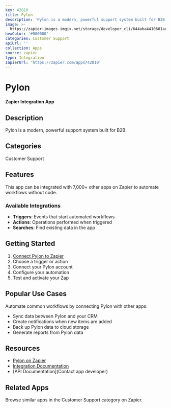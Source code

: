 ```yaml
---
key: 42810
title: Pylon
description: 'Pylon is a modern, powerful support system built for B2B.'
image: >-
  https://zapier-images.imgix.net/storage/developer_cli/644aba4410601ae79dc9ebc52f4ba61a.png?auto=format%2Ccompress&ixlib=python-3.0.0&q=50
hexColor: '#000000'
categories: Customer Support
apiUrl: ''
collection: Apps
source: zapier
type: Integration
zapierUrl: 'https://zapier.com/apps/42810'
---
```

# Pylon

**Zapier Integration App**

## Description

Pylon is a modern, powerful support system built for B2B.

## Categories

Customer Support

## Features

This app can be integrated with 7,000+ other apps on Zapier to automate workflows without code.

### Available Integrations

- **Triggers**: Events that start automated workflows
- **Actions**: Operations performed when triggered
- **Searches**: Find existing data in the app

## Getting Started

1. [Connect Pylon to Zapier](https://zapier.com/apps/42810)
2. Choose a trigger or action
3. Connect your Pylon account
4. Configure your automation
5. Test and activate your Zap

## Popular Use Cases

Automate common workflows by connecting Pylon with other apps:

- Sync data between Pylon and your CRM
- Create notifications when new items are added
- Back up Pylon data to cloud storage
- Generate reports from Pylon data

## Resources

- [Pylon on Zapier](https://zapier.com/apps/42810)
- [Integration Documentation](https://zapier.com/apps/42810/integrations)
- [API Documentation](Contact app developer)

## Related Apps

Browse similar apps in the Customer Support category on Zapier.
